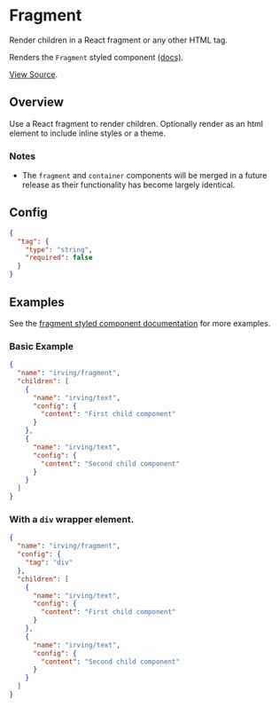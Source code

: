 <Meta title="WordPress Components/Fragment" />

# Fragment
Render children in a React fragment or any other HTML tag.

Renders the `Fragment` styled component [(docs)](?path=/docs/styled-components-fragment--basic-eample).

[View Source](https://github.com/alleyinteractive/wp-irving/tree/master/inc/components/components/fragment).

## Overview
Use a React fragment to render children. Optionally render as an html element to include inline styles or a theme.

### Notes
* The `fragment` and `container` components will be merged in a future release as their functionality has become largely identical.

## Config
```json
{
  "tag": {
    "type": "string",
    "required": false
  }
}
```

## Examples
See the [fragment styled component documentation](?path=/docs/styled-components-fragment--basic-example) for more examples.

### Basic Example
```json
{
  "name": "irving/fragment",
  "children": [
    {
      "name": "irving/text",
      "config": {
        "content": "First child component"
      }
    },
    {
      "name": "irving/text",
      "config": {
        "content": "Second child component"
      }
    }
  ]
}
```

### With a `div` wrapper element.
```json
{
  "name": "irving/fragment",
  "config": {
    "tag": "div"
  },
  "children": [
    {
      "name": "irving/text",
      "config": {
        "content": "First child component"
      }
    },
    {
      "name": "irving/text",
      "config": {
        "content": "Second child component"
      }
    }
  ]
}
```
